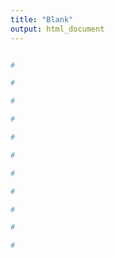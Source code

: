 ```yaml
---
title: "Blank"
output: html_document
---
```


```r

```

```r
#

```

```r
#

```

```r
#

```

```r
#

```

```r
#

```

```r
#

```

```r
#

```

```r
#

```

```r
#

```


```r
#

```

```r
#

```




























